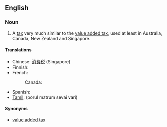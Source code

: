 {{wikipedia}}
==English==

===Noun===
{{en-noun|sg=[[goods]] and [[service]]s [[tax]]|es}}

# A [[tax]] very much similar to the [[value added tax]], used at least in Australia, Canada, New Zealand and Singapore.

====Translations====
{{top}}
*Chinese: [[消费税]] (Singapore)
*Finnish: {{t|fi|arvonlisävero}}
*French:
*:Canada: {{t|fr|taxe sur les produits et services|f}}
{{mid}}
* Spanish: {{t-|es|impuesto a bienes y servicios|m}}
* [[Tamil]]: {{t-|ta|vari|xs=Tamil}} (porul matrum sevai vari)
{{bottom}}

====Synonyms====
*[[value added tax]]